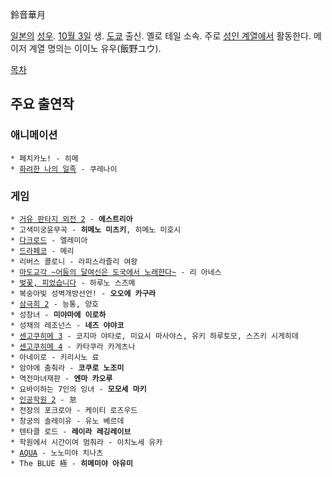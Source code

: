 鈴音華月

[[일본]]의 [[성우]]. [[10월 3일]] 생. [[도쿄]] 출신. 옐로 테일 소속. 주로 [[에로게|성인 계열]]에서 활동한다. 메이저 계열 명의는 이이노 유우(飯野ユウ).

[[목차]]

== 주요 출연작 ==
=== 애니메이션 ===
 * 페치카노! - 히메
 * [[화려한 나의 일족]] - 쿠레나이

=== 게임 ===
 * [[거유 판타지 외전 2]] - '''에스트리아'''
 * 고색미궁윤무곡 - '''히메노 미츠키''', 히메노 미호시
 * [[다크로드]] - 엘레미아
 * [[드라페코]] - 메리
 * 리버스 콜로니 - 라피스라즐리 여왕
 * [[마도교각 ~어둠의 달여신은 도국에서 노래한다~]] - 리 아네스
 * [[벚꽃, 피었습니다]] - 하루노 스즈메
 * 복숭아빛 성벽개방선언! - '''오오에 카구라'''
 * [[삼극희|삼극희 2]] - 능통, 양호
 * 성창녀 - '''미야마에 이로하'''
 * 성채의 레조넌스 - '''네즈 야야코'''
 * [[센고쿠히메 3]] - 코지마 야타로, 미요시 마사야스, 유키 하루토모, 스즈키 시게히데
 * [[센고쿠히메 4]] - 카타쿠라 카게츠나
 * 아네이로 - 키리시노 료
 * 암야에 춤춰라 - '''코쿠로 노조미'''
 * 역전마녀재판 - '''엔마 카오루'''
 * 요바이하는 7인의 잉녀 - '''모모세 마키'''
 * [[인공학원 2]] - 怠
 * 전장의 포크로아 - 케이티 로즈우드
 * 창궁의 솔레이유 - 유노 베르데
 * 텐타클 로드 - '''레이라 레깅레이브'''
 * 학원에서 시간이여 멈춰라 - 이치노세 유카
 * [[AQUA]] - 노노미야 치나츠
 * The BLUE 極 - '''히메미야 아유미'''
